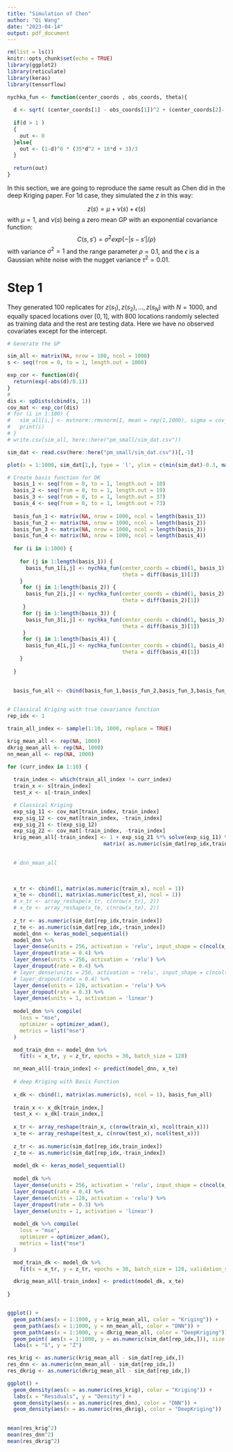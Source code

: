 ```yaml
---
title: "Simulation of Chen"
author: "Qi Wang"
date: "2023-04-14"
output: pdf_document
---
```


```r
rm(list = ls())
knitr::opts_chunk$set(echo = TRUE)
library(ggplot2)
library(reticulate)
library(keras)
library(tensorflow)

nychka_fun <- function(center_coords , obs_coords, theta){
  
  d <- sqrt( (center_coords[1] - obs_coords[1])^2 + (center_coords[2]- obs_coords[2])^2)/theta
  
  if(d > 1 )
  {
    out <- 0
  }else{
    out <- (1-d)^6 * (35*d^2 + 18*d + 3)/3
  }
  
  return(out)
}


```
In this section, we are going to reproduce the same result as Chen did in the deep Kriging paper.
For 1d case, they simulated the $z$ in this way:

$$z(s) = \mu + \nu(s) + \epsilon(s)$$
with $\mu = 1$, and $\nu(s)$ being a zero mean GP with an exponential covariance function:
$$C(s,s') = \sigma^2exp\{-|s-s'|/\rho\}$$
with variance $\sigma^2 = 1$ and the range parameter $\rho = 0.1$, and the $\epsilon$ is a Gaussian white noise with the nugget variance $\tau^2=0.01$. 


# Step 1

They generated 100 replicates for ${z(s_1), z(s_2),...,z(s_N)}$ with $N = 1000$, and equally spaced locations over 
$[0,1]$, with 800 locations randomly selected as training data and the rest are testing data. Here we have no observed covariates except for the intercept.



```r
# Generate the GP

sim_all <- matrix(NA, nrow = 100, ncol = 1000)
s <- seq(from = 0, to = 1, length.out = 1000)

exp_cor <- function(d){
  return(exp(-abs(d)/0.1))
}
# 
dis <- spDists(cbind(s, 1))
cov_mat <- exp_cor(dis)
# for (i in 1:100) {
#   sim_all[i,] <- mvtnorm::rmvnorm(1, mean = rep(1,1000), sigma = cov_mat) + rnorm(1000, mean = 0, sd = 0.1)
#   print(i)
# }
# write.csv(sim_all, here::here("pm_small/sim_dat.csv"))

sim_dat <- read.csv(here::here("pm_small/sim_dat.csv"))[,-1]

plot(x = 1:1000, sim_dat[1,], type = 'l', ylim = c(min(sim_dat)-0.3, max(sim_dat)+0.3), ylab = "Z", xlab = "S")


```
```r
# Create basis function for DK
  basis_1 <- seq(from = 0, to = 1, length.out = 10)
  basis_2 <- seq(from = 0, to = 1, length.out = 19)
  basis_3 <- seq(from = 0, to = 1, length.out = 37)
  basis_4 <- seq(from = 0, to = 1, length.out = 73) 
  
  basis_fun_1 <- matrix(NA, nrow = 1000, ncol = length(basis_1))
  basis_fun_2 <- matrix(NA, nrow = 1000, ncol = length(basis_2))
  basis_fun_3 <- matrix(NA, nrow = 1000, ncol = length(basis_3))
  basis_fun_4 <- matrix(NA, nrow = 1000, ncol = length(basis_4))
  
  for (i in 1:1000) {
    
    for (j in 1:length(basis_1)) {
      basis_fun_1[i,j] <- nychka_fun(center_coords = cbind(1, basis_1)[j,], obs_coords = cbind(1,s)[i,],
                                     theta = diff(basis_1)[1])
    }
     for (j in 1:length(basis_2)) {
      basis_fun_2[i,j] <- nychka_fun(center_coords = cbind(1, basis_2)[j,], obs_coords = cbind(1,s)[i,],
                                     theta = diff(basis_2)[1])
     }
     for (j in 1:length(basis_3)) {
      basis_fun_3[i,j] <- nychka_fun(center_coords = cbind(1, basis_3)[j,], obs_coords = cbind(1,s)[i,],
                                     theta = diff(basis_3)[1])
     }
     for (j in 1:length(basis_4)) {
      basis_fun_4[i,j] <- nychka_fun(center_coords = cbind(1, basis_4)[j,], obs_coords = cbind(1,s)[i,],
                                     theta = diff(basis_4)[1])
    }
    
  }  

   
  basis_fun_all <- cbind(basis_fun_1,basis_fun_2,basis_fun_3,basis_fun_4)
  

```

```r
# Classical Kriging with true covariance function
rep_idx <- 1

train_all_index <- sample(1:10, 1000, replace = TRUE)

krig_mean_all <- rep(NA, 1000)
dkrig_mean_all <- rep(NA, 1000)
nn_mean_all <- rep(NA, 1000)

for (curr_index in 1:10) {
  
  train_index <- which(train_all_index != curr_index)
  train_x <- s[train_index]
  test_x <- s[-train_index]

  # Classical Kriging
  exp_sig_11 <- cov_mat[train_index, train_index]
  exp_sig_12 <- cov_mat[train_index, -train_index]
  exp_sig_21 <- t(exp_sig_12)
  exp_sig_22 <- cov_mat[-train_index, -train_index]
  krig_mean_all[-train_index] <- 1 + exp_sig_21 %*% solve(exp_sig_11) %*% 
                               matrix( as.numeric(sim_dat[rep_idx,train_index] - 1), ncol = 1 )

  
  # dnn_mean_all 
  

  
  x_tr <- cbind(1, matrix(as.numeric(train_x), ncol = 1))
  x_te <- cbind(1, matrix(as.numeric(test_x), ncol = 1))
  # x_tr <- array_reshape(x_tr, c(nrow(x_tr), 2))  
  # x_te <- array_reshape(x_te, c(nrow(x_te), 2))  
  
  z_tr <- as.numeric(sim_dat[rep_idx,train_index])
  z_te <- as.numeric(sim_dat[rep_idx,-train_index])
  model_dnn <- keras_model_sequential()
  model_dnn %>% 
  layer_dense(units = 256, activation = 'relu', input_shape = c(ncol(x_tr))) %>% 
  layer_dropout(rate = 0.4) %>% 
  layer_dense(units = 256, activation = 'relu') %>% 
  layer_dropout(rate = 0.4) %>% 
  # layer_dense(units = 256, activation = 'relu', input_shape = c(ncol(x_tr))) %>%
  # layer_dropout(rate = 0.4) %>%
  layer_dense(units = 128, activation = 'relu') %>%
  layer_dropout(rate = 0.3) %>%
  layer_dense(units = 1, activation = 'linear')
  
  model_dnn %>% compile(
    loss = "mse",
    optimizer = optimizer_adam(),
    metrics = list("mse")
  )

  mod_train_dnn <- model_dnn %>%
    fit(x = x_tr, y = z_tr, epochs = 30, batch_size = 128)

  nn_mean_all[-train_index] <- predict(model_dnn, x_te)
  
  # deep Kriging with Basis Function
  
  x_dk <- cbind(1, matrix(as.numeric(s), ncol = 1), basis_fun_all)
  
  train_x <- x_dk[train_index,]
  test_x <- x_dk[-train_index,]
  
  x_tr <- array_reshape(train_x, c(nrow(train_x), ncol(train_x)))  
  x_te <- array_reshape(test_x, c(nrow(test_x), ncol(test_x)))  
 
  z_tr <- as.numeric(sim_dat[rep_idx,train_index])
  z_te <- as.numeric(sim_dat[rep_idx,-train_index])
  
  model_dk <- keras_model_sequential()
  
  model_dk %>% 
  layer_dense(units = 256, activation = 'relu', input_shape = c(ncol(x_tr))) %>% 
  layer_dropout(rate = 0.4) %>% 
  layer_dense(units = 128, activation = 'relu') %>%
  layer_dropout(rate = 0.3) %>%
  layer_dense(units = 1, activation = 'linear')
  
  model_dk %>% compile(
    loss = "mse",
    optimizer = optimizer_adam(),
    metrics = list("mse")
  )

  mod_train_dk <- model_dk %>%
    fit(x = x_tr, y = z_tr, epochs = 30, batch_size = 128, validation_split = 0.1)

  dkrig_mean_all[-train_index] <- predict(model_dk, x_te)
  
}



```
```r
ggplot() +
  geom_path(aes(x = 1:1000, y = krig_mean_all, color = "Kriging")) +
  geom_path(aes(x = 1:1000, y = nn_mean_all, color = "DNN")) +
  geom_path(aes(x = 1:1000, y = dkrig_mean_all, color = "DeepKriging"))+ 
  geom_point( aes(x = 1:1000, y = as.numeric(sim_dat[rep_idx,])), size = 0.5) +
  labs(x = "S", y = "Z") 
```


```r
  
res_krig <- as.numeric(krig_mean_all - sim_dat[rep_idx,])
res_dnn <- as.numeric(nn_mean_all - sim_dat[rep_idx,])
res_dkrig <- as.numeric(dkrig_mean_all - sim_dat[rep_idx,])

ggplot() +
  geom_density(aes(x = as.numeric(res_krig), color = "Kriging")) +
  labs(x = "Residuals", y = "Density") +
  geom_density(aes(x = as.numeric(res_dnn), color = "DNN")) +
  geom_density(aes(x = as.numeric(res_dkrig), color = "DeepKriging")) 
  
```
```r
mean(res_krig^2)
mean(res_dnn^2)
mean(res_dkrig^2)
```

